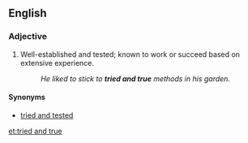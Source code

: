 ==English==

===Adjective===
{{en-adj|pos=[[tried]] and [[true]]|-}}

# {{idiom}} Well-established and tested; known to work or succeed based on extensive experience.
#:''He liked to stick to '''tried and true''' methods in his garden.''

====Synonyms====
* [[tried and tested]]

[[et:tried and true]]